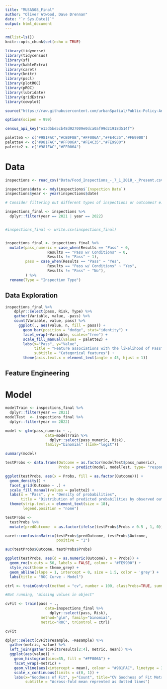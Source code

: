 ```yaml
---
title: "MUSA508_Final"
author: "Oliver Atwood, Dave Drennan"
date: "`r Sys.Date()`"
output: html_document
---
```


```r
rm(list=ls())
knitr::opts_chunk$set(echo = TRUE)
```

```r

library(tidyverse)
library(tidycensus)
library(sf)
library(kableExtra)
library(caret)
library(knitr) 
library(pscl)
library(plotROC)
library(pROC)
library(lubridate)
library(gridExtra)
library(cowplot)

source("https://raw.githubusercontent.com/urbanSpatial/Public-Policy-Analytics-Landing/master/functions.r")

options(scipen = 999)

census_api_key("e13d5be5cb48d927009e0dca0af99d21918d514f")

palette5 <- c("#981FAC","#CB0F8B","#FF006A","#FE4C35","#FE9900")
palette4 <- c("#981FAC","#FF006A","#FE4C35","#FE9900")
palette2 <- c("#981FAC","#FF006A")

```

# Data

```r

inspections <- read_csv("Data/Food_Inspections_-_7_1_2018_-_Present.csv")

inspections$date <- mdy(inspections$`Inspection Date`)
inspections$year <- year(inspections$date)

# Consider filtering out different types of inspections or outcomes? e.g. type = license, outcome = out of business

inspections_final <- inspections %>%
  dplyr::filter(year == 2021 | year == 2022)


#inspections_final <- write.csv(inspections_final)
```
```r




```

```r

inspections_final <- inspections_final %>%
  mutate(pass_numeric = case_when(Results == "Pass" ~ 0,
                   Results == "Pass w/ Conditions" ~ 0,
                   Results != "Pass" ~ 1),
         pass = case_when(Results == "Pass" ~ "Yes",
                   Results == "Pass w/ Conditions" ~ "Yes",
                   Results != "Pass" ~ "No"),
         ) %>%
  rename(Type = "Inspection Type")

```

## Data Exploration

```r

inspections_final %>%
    dplyr::select(pass, Risk, Type) %>%
    gather(Variable, value, -pass) %>%
    count(Variable, value, pass) %>%
      ggplot(., aes(value, n, fill = pass)) +   
        geom_bar(position = "dodge", stat="identity") +
        facet_wrap(~Variable, scales="free") +
        scale_fill_manual(values = palette2) +
        labs(x="Pass", y="Value",
             title = "Feature associations with the likelihood of Pass",
             subtitle = "Categorical features") +
        theme(axis.text.x = element_text(angle = 45, hjust = 1))

```

## Feature Engineering

# Model

```r
modelTrain <- inspections_final %>%
  dplyr::filter(year == 2021)
modelTest  <- inspections_final %>%
  dplyr::filter(year == 2022)

```

```r

model <- glm(pass_numeric ~ .,
                  data=modelTrain %>% 
                    dplyr::select(pass_numeric, Risk),
                  family="binomial" (link="logit"))

summary(model)

```
```r

testProbs <- data.frame(Outcome = as.factor(modelTest$pass_numeric),
                        Probs = predict(model, modelTest, type= "response"))

ggplot(testProbs, aes(x = Probs, fill = as.factor(Outcome))) + 
  geom_density() +
  facet_grid(Outcome ~ .) +
  scale_fill_manual(values = palette2) +
  labs(x = "Pass", y = "Density of probabilities",
       title = "Distribution of predicted probabilities by observed outcome") +
  theme(strip.text.x = element_text(size = 18),
        legend.position = "none")
```

```r
testProbs <- 
  testProbs %>%
  mutate(predOutcome  = as.factor(ifelse(testProbs$Probs > 0.5 , 1, 0)))
```

```r
caret::confusionMatrix(testProbs$predOutcome, testProbs$Outcome, 
                       positive = "1")

```

```r
auc(testProbs$Outcome, testProbs$Probs)
```
```r
ggplot(testProbs, aes(d = as.numeric(Outcome), m = Probs)) +
  geom_roc(n.cuts = 50, labels = FALSE, colour = "#FE9900") +
  style_roc(theme = theme_grey) +
  geom_abline(slope = 1, intercept = 0, size = 1.5, color = 'grey') +
  labs(title = "ROC Curve - Model")
```

```r
ctrl <- trainControl(method = "cv", number = 100, classProbs=TRUE, summaryFunction=twoClassSummary)

#Not running, "missing values in object"

cvFit <- train(pass ~ .,
                  data=inspections_final %>% 
                    dplyr::select(pass, Risk), 
                method="glm", family="binomial",
                metric="ROC", trControl = ctrl)

cvFit
```

```r
dplyr::select(cvFit$resample, -Resample) %>%
  gather(metric, value) %>%
  left_join(gather(cvFit$results[2:4], metric, mean)) %>%
  ggplot(aes(value)) + 
    geom_histogram(bins=35, fill = "#FF006A") +
    facet_wrap(~metric) +
    geom_vline(aes(xintercept = mean), colour = "#981FAC", linetype = 3, size = 1.5) +
    scale_x_continuous(limits = c(0, 1)) +
    labs(x="Goodness of Fit", y="Count", title="CV Goodness of Fit Metrics",
         subtitle = "Across-fold mean reprented as dotted lines")

```
